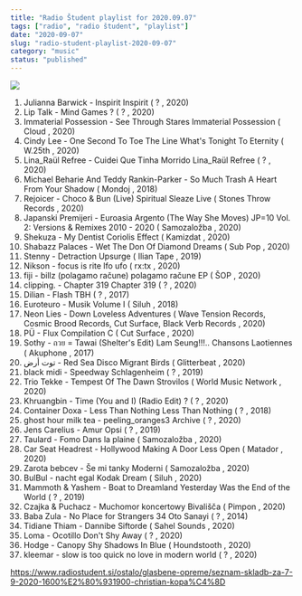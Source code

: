 ```yaml
---
title: "Radio Študent playlist for 2020.09.07"
tags: ["radio", "radio študent", "playlist"]
date: "2020-09-07"
slug: "radio-student-playlist-2020-09-07"
category: "music"
status: "published"
---
```


![](https://radiostudent.si/sites/default/files/styles/thumbnail_w530/public/slike/2020-09-07-seznam-skladb-za-7-9-2020-1600%E2%80%931900-christian-kopa%C4%8D-116801.jpg?itok=EbJ9y7RE)

1. Julianna Barwick - Inspirit Inspirit ( ? , 2020)
2. Lip Talk - Mind Games ? ( ? , 2020)
3. Immaterial Possession - See Through Stares Immaterial Possession ( Cloud , 2020)
4. Cindy Lee - One Second To Toe The Line What's Tonight To Eternity ( W.25th , 2020)
5. Lina_Raül Refree - Cuidei Que Tinha Morrido Lina_Raül Refree ( ? , 2020)
6. Michael Beharie And Teddy Rankin-Parker - So Much Trash A Heart From Your Shadow ( Mondoj , 2018)
7. Rejoicer - Choco & Bun (Live) Spiritual Sleaze Live ( Stones Throw Records , 2020)
8. Japanski Premijeri - Euroasia Argento (The Way She Moves) JP=10 Vol. 2: Versions & Remixes 2010 - 2020 ( Samozaložba , 2020)
9. Shekuza - My Dentist Coriolis Effect ( Kamizdat , 2020)
10. Shabazz Palaces - Wet The Don Of Diamond Dreams ( Sub Pop , 2020)
11. Stenny - Detraction Upsurge ( Ilian Tape , 2019)
12. Nikson - focus is rite lfo ufo ( rx:tx , 2020)
13. fiji - billz (polagamo račune) polagamo račune EP ( ŠOP , 2020)
14. clipping. - Chapter 319 Chapter 319 ( ? , 2020)
15. Dilian - Flash TBH ( ? , 2017)
16. Euroteuro - Musik Volume I ( Siluh , 2018)
17. Neon Lies - Down Loveless Adventures ( Wave Tension Records, Cosmic Brood Records, Cut Surface, Black Verb Records , 2020)
18. PÜ - Flux Compilation C ( Cut Surface , 2020)
19. Sothy - ถวย = Tawai (Shelter's Edit) Lam Seung!!!.. Chansons Laotiennes ( Akuphone , 2017)
20. توت أرض - Red Sea Disco Migrant Birds ( Glitterbeat , 2020)
21. black midi - Speedway Schlagenheim ( ? , 2019)
22. Trio Tekke - Tempest Of The Dawn Strovilos ( World Music Network , 2020)
23. Khruangbin - Time (You and I) (Radio Edit) ? ( ? , 2020)
24. Container Doxa - Less Than Nothing Less Than Nothing ( ? , 2018)
25. ghost hour milk tea - peeling_oranges3 Archive ( ? , 2020)
26. Jens Carelius - Amur Opsi ( ? , 2019)
27. Taulard - Fomo Dans la plaine ( Samozaložba , 2020)
28. Car Seat Headrest - Hollywood Making A Door Less Open ( Matador , 2020)
29. Zarota bebcev - Še mi tanky Moderni ( Samozaložba , 2020)
30. BulBul - nacht egal Kodak Dream ( Siluh , 2020)
31. Mammoth & Yashem - Boat to Dreamland Yesterday Was the End of the World ( ? , 2019)
32. Czajka & Puchacz - Muchomor koncertowy Bivališča ( Pimpon , 2020)
33. Baba Zula - No Place for Strangers 34 Oto Sanayi ( ? , 2014)
34. Tidiane Thiam - Dannibe Siftorde ( Sahel Sounds , 2020)
35. Loma - Ocotillo Don't Shy Away ( ? , 2020)
36. Hodge - Canopy Shy Shadows In Blue ( Houndstooth , 2020)
37. kleemar - slow is too quick no love in modern world ( ? , 2020)

https://www.radiostudent.si/ostalo/glasbene-opreme/seznam-skladb-za-7-9-2020-1600%E2%80%931900-christian-kopa%C4%8D
